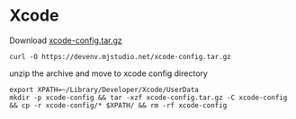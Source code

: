 # Xcode

Download [xcode-config.tar.gz](/xcode-config.tar.gz)

```shell
curl -O https://devenv.mjstudio.net/xcode-config.tar.gz
```

unzip the archive and move to xcode config directory

```shell
export XPATH=~/Library/Developer/Xcode/UserData
mkdir -p xcode-config && tar -xzf xcode-config.tar.gz -C xcode-config && cp -r xcode-config/* $XPATH/ && rm -rf xcode-config
```
